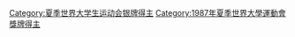 [[Category:夏季世界大学生运动会银牌得主|Category:夏季世界大学生运动会银牌得主]]
[[Category:1987年夏季世界大學運動會獎牌得主|Category:1987年夏季世界大學運動會獎牌得主]]